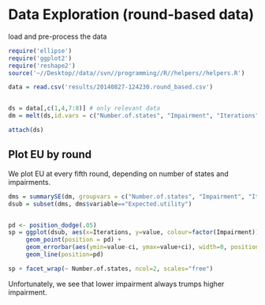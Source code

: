Data Exploration (round-based data)
===================================

load and pre-process the data

``` r

require('ellipse')
require('ggplot2')
require('reshape2')
source('~//Desktop//data//svn//programming//R//helpers//helpers.R')

data = read.csv('results/20140827-124230.round_based.csv')


ds = data[,c(1,4,7:8)] # only relevant data
dm = melt(ds,id.vars = c("Number.of.states", "Impairment", "Iterations")) # melted data

attach(ds)
```

Plot EU by round
----------------

We plot EU at every fifth round, depending on number of states and impairments.


```r

dms = summarySE(dm, groupvars = c("Number.of.states", "Impairment", "Iterations", "variable"), measurevar="value")
dsub = subset(dms, dms$variable=="Expected.utility")


pd <- position_dodge(.05)
sp = ggplot(dsub, aes(x=Iterations, y=value, colour=factor(Impairment))) + 
     geom_point(position = pd) +
     geom_errorbar(aes(ymin=value-ci, ymax=value+ci), width=0, position=pd) +
     geom_line(position=pd) 

sp + facet_wrap(~ Number.of.states, ncol=2, scales="free")

```

Unfortunately, we see that lower impairment always trumps higher impairment.
